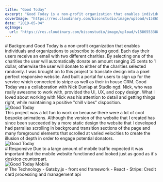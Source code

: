 ```yaml
---
title: "Good Today"
excerpt: "Good Today is a non-profit organization that enables individuals and organizations to subscribe to doing good."
coverImage: "https://res.cloudinary.com/bisonstudio/image/upload/v1586553388/Portfolio/goodtoday/goodtody.jpg"
date: "2019-05-04"
ogImage:
  url: "https://res.cloudinary.com/bisonstudio/image/upload/v1586553388/Portfolio/goodtoday/goodtody.jpg"
---
```



<Section>
  <FIP>
    # Background
  </FIP>
  <FIP>
    <To a="http://goodtoday.org">Good Today</To> is a non-profit organization that enables individuals and organizations to
    subscribe to doing good. Each day their users receive an email with two different charities.
    By selecting one of the charities the user will automatically donate an amount ranging 25 cents to 1 dollar, 
    otherwise the user will donate to either of the charities selected randomly. 
  </FIP>
  <FIP>
      I was brought on to this project to translate design into a pixel perfect responsive website. And built a 
      portal for users to sign up for the service which connected to stripe as well as their in house CRM. 
  </FIP>
  <FIP>
    Good Today was a collaboration with <To a="http://studiongd.com">Nick Dunlap at Studio ngd</To>. Nick, who was
    really awesome to work with, provided the UI, UX, and copy design. What I loved about working with Nick was 
    his attention to detail and getting things right, while maintaining a positive "chill vibes" disposition. 
  </FIP>
</Section>


<Section>
  <FIP>
    <img 
      alt="Good Today" 
      src="https://res.cloudinary.com/bisonstudio/image/upload/c_scale,w_720/v1587511708/Portfolio/goodtoday/lvh.me_8002_.png" 
    />
  </FIP>
</Section>

<Section>
  <FIP>
    This project was a lot fun to work on because there were a lot of cool bespoke animations. Although the version of
    the website that I created has since been succeeded by a more static design the website that I developed
    had parrallax scrolling in background transition sections of the page and many foreground elements that scrolled
    at varied velocities to create the illusion of depth in order to engage potential donators.
  </FIP>
</Section>

<Section>
  <FIP>
    <img 
      alt="Good Today" 
      src="https://res.cloudinary.com/bisonstudio/image/upload/c_scale,w_720/v1587511693/Portfolio/goodtoday/lvh.me_8002__2.png" 
    />
  </FIP>
</Section>

<Section>
  <FIP>
    # Responsive
  </FIP>

  <FIP>
    Due to a large amount of mobile traffic expected it was important that the mobile website 
    functioned and looked just as good as it's desktop counterpart.
  </FIP>
</Section>

<Section>
  <FIP>
    <img 
      alt="Good Today Mobile" 
      src="https://res.cloudinary.com/bisonstudio/image/upload/c_scale,h_720/v1587511713/Portfolio/goodtoday/lvh.me_8002__iPhone_X.png" 
    />
  </FIP>
</Section>

<Section className="tools">
  <FIP>
    # The Technology
  </FIP>
  <FIP>
    - Gatsby.js - front end framework 
  </FIP>
  <FIP>
    - React
  </FIP>
  <FIP>
    - Stripe: Credit card processing and management api
  </FIP>
</Section>

